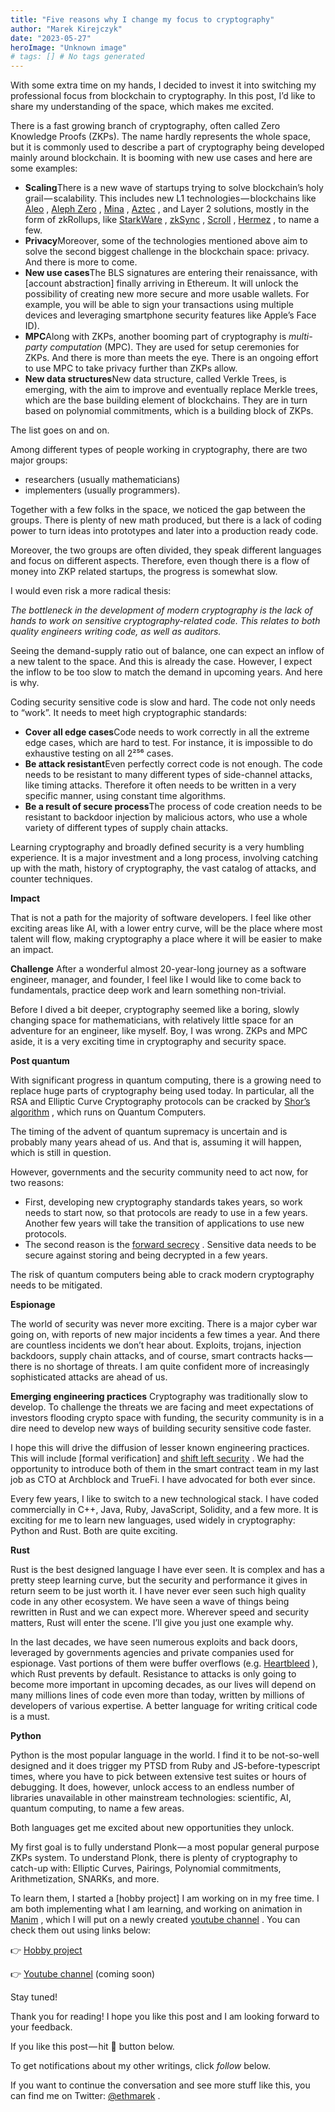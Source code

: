 ```yaml
---
title: "Five reasons why I change my focus to cryptography"
author: "Marek Kirejczyk"
date: "2023-05-27"
heroImage: "Unknown image"
# tags: [] # No tags generated
---
```


With some extra time on my hands, I decided to invest it into switching my professional focus from blockchain to cryptography. In this post, I’d like to share my understanding of the space, which makes me excited.

There is a fast growing branch of cryptography, often called Zero Knowledge Proofs (ZKPs). The name hardly represents the whole space, but it is commonly used to describe a part of cryptography being developed mainly around blockchain. It is booming with new use cases and here are some examples:

- **Scaling**There is a new wave of startups trying to solve blockchain’s holy grail — scalability. This includes new L1 technologies — blockchains like [Aleo](https://www.aleo.org/) , [Aleph Zero](https://alephzero.org/) , [Mina](https://minaprotocol.com/) , [Aztec](https://techcrunch.com/2022/12/15/aztec-network-takes-on-encrypted-blockchains-with-100m-round-led-by-a16z/?guccounter=1&guce_referrer=aHR0cHM6Ly90LmNvLw&guce_referrer_sig=AQAAAH9KiBUa5DY2OofHAVZAEcY83ZKZAYWKXfy60lRMDOLn8gvV2_MlIn7ApENU5al8s9kpG72u4HLgT9wNXuICqmLTpk7bbKwfsU8eGd0kBCA6Jjwd4Zto3gpm0CqBQv2XCz7DgTyN7c-YnG9m2VjcFP3BbhNXZ3fYNAGUd_8W3Blp) , and Layer 2 solutions, mostly in the form of zkRollups, like [StarkWare](https://starkware.co/) , [zkSync](https://zksync.io/) , [Scroll](https://scroll.io/) , [Hermez](https://support.polygon.technology/support/solutions/articles/82000886637-what-is-polygon-hermez-) , to name a few.
- **Privacy**Moreover, some of the technologies mentioned above aim to solve the second biggest challenge in the blockchain space: privacy. And there is more to come.
- **New use cases**The BLS signatures are entering their renaissance, with [account abstraction]
finally arriving in Ethereum. It will unlock the possibility of creating new more secure and more usable wallets. For example, you will be able to sign your transactions using multiple devices and leveraging smartphone security features like Apple’s Face ID).
- **MPC**Along with ZKPs, another booming part of cryptography is *multi-party computation* (MPC). They are used for setup ceremonies for ZKPs. And there is more than meets the eye. There is an ongoing effort to use MPC to take privacy further than ZKPs allow.
- **New data structures**New data structure, called Verkle Trees, is emerging, with the aim to improve and eventually replace Merkle trees, which are the base building element of blockchains. They are in turn based on polynomial commitments, which is a building block of ZKPs.

The list goes on and on.

Among different types of people working in cryptography, there are two major groups:

- researchers (usually mathematicians)
- implementers (usually programmers).

Together with a few folks in the space, we noticed the gap between the groups. There is plenty of new math produced, but there is a lack of coding power to turn ideas into prototypes and later into a production ready code.

Moreover, the two groups are often divided, they speak different languages and focus on different aspects. Therefore, even though there is a flow of money into ZKP related startups, the progress is somewhat slow.

I would even risk a more radical thesis:

*The bottleneck in the development of modern cryptography is the lack of hands to work on sensitive cryptography-related code.* *This relates to both quality engineers writing code, as well as auditors.*

Seeing the demand-supply ratio out of balance, one can expect an inflow of a new talent to the space. And this is already the case. However, I expect the inflow to be too slow to match the demand in upcoming years. And here is why.

Coding security sensitive code is slow and hard. The code not only needs to “work”. It needs to meet high cryptographic standards:

- **Cover all edge cases**Code needs to work correctly in all the extreme edge cases, which are hard to test. For instance, it is impossible to do exhaustive testing on all 2²⁵⁶ cases.
- **Be attack resistant**Even perfectly correct code is not enough. The code needs to be resistant to many different types of side-channel attacks, like timing attacks. Therefore it often needs to be written in a very specific manner, using constant time algorithms.
- **Be a result of secure process**The process of code creation needs to be resistant to backdoor injection by malicious actors, who use a whole variety of different types of supply chain attacks.

Learning cryptography and broadly defined security is a very humbling experience. It is a major investment and a long process, involving catching up with the math, history of cryptography, the vast catalog of attacks, and counter techniques.

**Impact**

That is not a path for the majority of software developers. I feel like other exciting areas like AI, with a lower entry curve, will be the place where most talent will flow, making cryptography a place where it will be easier to make an impact.

**Challenge**
After a wonderful almost 20-year-long journey as a software engineer, manager, and founder, I feel like I would like to come back to fundamentals, practice deep work and learn something non-trivial.

Before I dived a bit deeper, cryptography seemed like a boring, slowly changing space for mathematicians, with relatively little space for an adventure for an engineer, like myself. Boy, I was wrong. ZKPs and MPC aside, it is a very exciting time in cryptography and security space.

**Post quantum**

With significant progress in quantum computing, there is a growing need to replace huge parts of cryptography being used today. In particular, all the RSA and Elliptic Curve Cryptography protocols can be cracked by [Shor’s algorithm](https://en.wikipedia.org/wiki/Shor%27s_algorithm) , which runs on Quantum Computers.

The timing of the advent of quantum supremacy is uncertain and is probably many years ahead of us. And that is, assuming it will happen, which is still in question.

However, governments and the security community need to act now, for two reasons:

- First, developing new cryptography standards takes years, so work needs to start now, so that protocols are ready to use in a few years. Another few years will take the transition of applications to use new protocols.
- The second reason is the [forward secrecy](https://en.wikipedia.org/wiki/Forward_secrecy) . Sensitive data needs to be secure against storing and being decrypted in a few years.

The risk of quantum computers being able to crack modern cryptography needs to be mitigated.

**Espionage**

The world of security was never more exciting. There is a major cyber war going on, with reports of new major incidents a few times a year. And there are countless incidents we don’t hear about. Exploits, trojans, injection backdoors, supply chain attacks, and of course, smart contracts hacks — there is no shortage of threats. I am quite confident more of increasingly sophisticated attacks are ahead of us.

**Emerging engineering practices**
Cryptography was traditionally slow to develop. To challenge the threats we are facing and meet expectations of investors flooding crypto space with funding, the security community is in a dire need to develop new ways of building security sensitive code faster.

I hope this will drive the diffusion of lesser known engineering practices. This will include [formal verification]
and [shift left security](https://www.crowdstrike.com/cybersecurity-101/shift-left-security/) . We had the opportunity to introduce both of them in the smart contract team in my last job as CTO at Archblock and TrueFi. I have advocated for both ever since.

Every few years, I like to switch to a new technological stack. I have coded commercially in C++, Java, Ruby, JavaScript, Solidity, and a few more. It is exciting for me to learn new languages, used widely in cryptography: Python and Rust. Both are quite exciting.

**Rust**

Rust is the best designed language I have ever seen. It is complex and has a pretty steep learning curve, but the security and performance it gives in return seem to be just worth it. I have never ever seen such high quality code in any other ecosystem. We have seen a wave of things being rewritten in Rust and we can expect more. Wherever speed and security matters, Rust will enter the scene. I’ll give you just one example why.

In the last decades, we have seen numerous exploits and back doors, leveraged by governments agencies and private companies used for espionage. Vast portions of them were buffer overflows (e.g. [Heartbleed](https://en.wikipedia.org/wiki/Heartbleed) ), which Rust prevents by default. Resistance to attacks is only going to become more important in upcoming decades, as our lives will depend on many millions lines of code even more than today, written by millions of developers of various expertise. A better language for writing critical code is a must.

**Python**

Python is the most popular language in the world. I find it to be not-so-well designed and it does trigger my PTSD from Ruby and JS-before-typescript times, where you have to pick between extensive test suites or hours of debugging. It does, however, unlock access to an endless number of libraries unavailable in other mainstream technologies: scientific, AI, quantum computing, to name a few areas.

Both languages get me excited about new opportunities they unlock.

My first goal is to fully understand Plonk — a most popular general purpose ZKPs system. To understand Plonk, there is plenty of cryptography to catch-up with: Elliptic Curves, Pairings, Polynomial commitments, Arithmetization, SNARKs, and more.

To learn them, I started a [hobby project]
I am working on in my free time. I am both implementing what I am learning, and working on animation in [Manim](https://www.manim.community/) , which I will put on a newly created [youtube channel](https://www.youtube.com/@zkmarek) . You can check them out using links below:

👉 [Hobby project](https://github.com/marekkirejczyk/zkmarek)

👉 [Youtube channel](https://www.youtube.com/@zkmarek) (coming soon)

Stay tuned!

Thank you for reading! I hope you like this post and I am looking forward to your feedback.

If you like this post — hit 👏 button below.

To get notifications about my other writings, click *follow* below.

If you want to continue the conversation and see more stuff like this, you can find me on Twitter: [@ethmarek](https://twitter.com/ethmarek) .